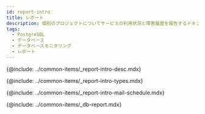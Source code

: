 ```yaml
---
id: report-intro
title: レポート
description: 個別のプロジェクトについてサービスの利用状況と障害履歴を報告するドキュメントについて説明します。
tags:
  - PostgreSQL
  - データベース
  - データベースモニタリング
  - レポート
---
```



<Note product='PostgreSQL' link='../postgresql-v1/report-intro' />

<!-- 概要 -->

{@include: ../common-items/_report-intro-desc.mdx}

<!-- ## レポートの種類 -->

{@include: ../common-items/_report-intro-types.mdx}

<!-- ## メール送信予約 -->

{@include: ../common-items/_report-intro-mail-schedule.mdx}

{@include: ../common-items/_db-report.mdx}
